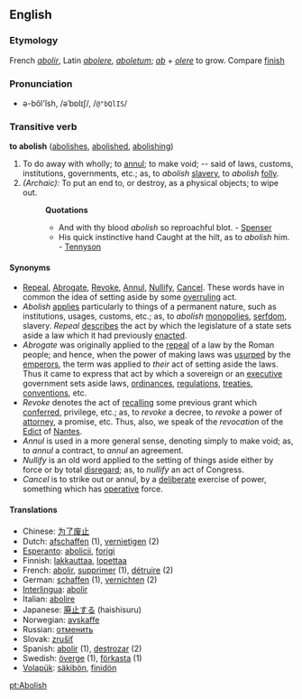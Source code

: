 ==English==
===Etymology===
French ''[[abolir]]'', Latin ''[[abolere]]'', ''[[aboletum]]''; ''[[ab]]'' + ''[[olere]]'' to grow. Compare [[finish]]

===Pronunciation===
*ə-bŏl'ĭsh, /əˈbɒlɪʃ/, /<tt>@"bQlIS</tt>/

=== Transitive verb ===
'''to abolish''' ([[abolishes]], [[abolished]], [[abolishing]])

#To do away with wholly; to [[annul]]; to make void; -- said of laws, customs, institutions, governments, etc.; as, to ''abolish'' [[slavery]], to ''abolish'' [[folly]].
#''(Archaic):'' To put an end to, or destroy, as a physical objects; to wipe out. 
#:'''Quotations'''
#:*And with thy blood ''abolish'' so reproachful blot. - [[Spenser]]
#:*His quick instinctive hand Caught at the hilt, as to ''abolish'' him. - [[Tennyson]]

====Synonyms====
*[[Repeal]], [[Abrogate]], [[Revoke]], [[Annul]], [[Nullify]], [[Cancel]]. These words have in common the idea of setting aside by some [[overruling]] act.
*''Abolish'' [[applies]] particularly to things of a permanent nature, such as institutions, usages, customs, etc.; as, to ''abolish'' [[monopolies]], [[serfdom]], slavery. ''Repeal'' [[describes]] the act by which the legislature of a state sets aside a law which it had previously [[enacted]]. 
*''Abrogate'' was originally applied to the [[repeal]] of a law by the Roman people; and hence, when the power of making laws was [[usurped]] by the [[emperors]], the term was applied to ''their'' act of setting aside the laws. Thus it came to express that act by which a sovereign or an [[executive]] government sets aside laws, [[ordinances]], [[regulations]], [[treaties]], [[conventions]], etc. 
*''Revoke'' denotes the act of [[recalling]] some previous grant which [[conferred]], privilege, etc.; as, to ''revoke'' a decree, to ''revoke'' a power of [[attorney]], a promise, etc. Thus, also, we speak of the ''revocation'' of the [[Edict]] of [[Nantes]]. 
*''Annul'' is used in a more general sense, denoting simply to make void; as, to ''annul'' a contract, to ''annul'' an agreement. 
*''Nullify'' is an old word applied to the setting of things aside either by force or by total [[disregard]]; as, to ''nullify'' an act of Congress. 
*''Cancel'' is to strike out or annul, by a [[deliberate]] exercise of power, something which has [[operative]] force.

==== Translations ====
*Chinese: [[为了废止]]
*Dutch: [[afschaffen]] (1), [[vernietigen]] (2)
*[[Esperanto]]: [[abolicii]], [[forigi]]
*Finnish: [[lakkauttaa]], [[lopettaa]]
*French: [[abolir]], [[supprimer]] (1), [[détruire]] (2)
*German: [[schaffen]] (1), [[vernichten]] (2)
*[[Interlingua]]: [[abolir]]
*Italian: [[abolire]]
*Japanese: [[廃止する]] (haishisuru)
*Norwegian: [[avskaffe]]
*Russian: [[отменить]]
*Slovak: [[zrušiť]]
*Spanish: [[abolir]] (1), [[destrozar]] (2)
*Swedish: [[överge]] (1), [[förkasta]] (1)
*[[Volapük]]: [[säkibön]], [[finidön]]

[[pt:Abolish]]